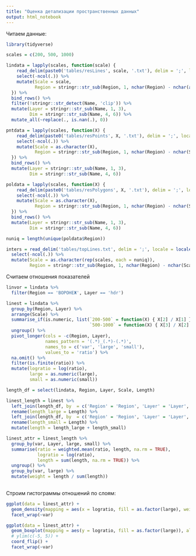 ```yaml
---
title: "Оценка детализации пространственных данных"
output: html_notebook
---
```


Читаем данные:
```r
library(tidyverse)

scales = c(200, 500, 1000)

lindata = lapply(scales, function(scale) { 
    read_delim(paste0('tables/resLines', scale, '.txt'), delim = ';', locale = locale(decimal_mark = ".")) %>% 
    select(-ncol(.)) %>% 
    mutate(Scale = scale,
           Region = stringr::str_sub(Region, 1, nchar(Region) - nchar(as.character(Scale))))
  }) %>% 
  bind_rows() %>% 
  filter(!stringr::str_detect(Name, 'clip')) %>% 
  mutate(Layer = stringr::str_sub(Name, 1, 3),
         Dim = stringr::str_sub(Name, 4, 6)) %>% 
  mutate_all(~replace(., is.nan(.), 0))

pntdata = lapply(scales, function(X) { 
    read_delim(paste0('tables/resPoints', X, '.txt'), delim = ';', locale = locale(decimal_mark = ".")) %>% 
    select(-ncol(.)) %>% 
    mutate(Scale = as.character(X),
           Region = stringr::str_sub(Region, 1, nchar(Region) - nchar(Scale)))
  }) %>% 
  bind_rows() %>% 
  mutate(Layer = stringr::str_sub(Name, 1, 3),
         Dim = stringr::str_sub(Name, 4, 6))

poldata = lapply(scales, function(X) { 
    read_delim(paste0('tables/resPolygons', X, '.txt'), delim = ';', locale = locale(decimal_mark = ".")) %>% 
    select(-ncol(.)) %>% 
    mutate(Scale = as.character(X),
           Region = stringr::str_sub(Region, 1, nchar(Region) - nchar(Scale)))
  }) %>% 
  bind_rows() %>% 
  mutate(Layer = stringr::str_sub(Name, 1, 3),
         Dim = stringr::str_sub(Name, 4, 6))

nuniq = length(unique(poldata$Region))

inters = read_delim('tables/topLines.txt', delim = ';', locale = locale(decimal_mark = ".")) %>% 
  select(-ncol(.)) %>% 
  mutate(Scale = as.character(rep(scales, each = nuniq)),
         Region = stringr::str_sub(Region, 1, nchar(Region) - nchar(Scale)))

```

Считаем отношения показателей
```r
linvor = lindata %>% 
  filter(Region == 'ВОРОНЕЖ', Layer == 'hdr')

linest = lindata %>% 
  group_by(Region, Layer) %>% 
  arrange(Scale) %>% 
  summarise_if(is.numeric, list(`200-500` = function(X) { X[2] / X[1] },
                                `500-1000` = function(X) { X[3] / X[2] })) %>% 
  ungroup() %>% 
  pivot_longer(cols = -c(Region, Layer), 
               names_pattern = '(.*)_(.*)-(.*)',
               names_to = c('var', 'large', 'small'),
               values_to = 'ratio') %>% 
  na.omit() %>%
  filter(is.finite(ratio)) %>%
  mutate(logratio = log(ratio),
         large = as.numeric(large),
         small = as.numeric(small))

length_df = select(lindata, Region, Layer, Scale, Length)

linest_length = linest %>% 
  left_join(length_df, by  = c('Region' = 'Region', 'Layer' = 'Layer', 'large' = 'Scale')) %>% 
  rename(length_large = Length) %>% 
  left_join(length_df, by  = c('Region' = 'Region', 'Layer' = 'Layer', 'small' = 'Scale')) %>% 
  rename(length_small = Length) %>% 
  mutate(length = length_large + length_small)

linest_attr = linest_length %>% 
  group_by(var, Layer, large, small) %>% 
  summarise(ratio = weighted.mean(ratio, length, na.rm = TRUE),
            logratio = log(ratio),
            length = sum(length, na.rm = TRUE)) %>% 
  ungroup() %>% 
  group_by(var, large) %>% 
  mutate(weight = length / sum(length))
  
```

Строим гистограммы отношений по слоям:
```r
ggplot(data = linest_attr) +
  geom_density(mapping = aes(x = logratio, fill = as.factor(large), weight = weight), alpha = 0.5) +
  facet_wrap(~var)

ggplot(data = linest_attr) +
  geom_boxplot(mapping = aes(y = logratio, fill = as.factor(large)), alpha = 0.5) +
  # ylim(c(-5, 5)) +
  coord_flip() +
  facet_wrap(~var)
```


